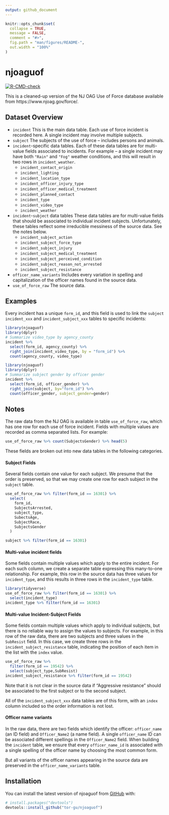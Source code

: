 ```yaml
---
output: github_document
---
```


<!-- README.md is generated from README.Rmd. Please edit that file -->

```r
knitr::opts_chunk$set(
  collapse = TRUE,
  message = FALSE,
  comment = "#>",
  fig.path = "man/figures/README-",
  out.width = "100%"
)
```

# njoaguof

<!-- badges: start -->
[![R-CMD-check](https://github.com/tor-gu/njoaguof/workflows/R-CMD-check/badge.svg)](https://github.com/tor-gu/njoaguof/actions)
<!-- badges: end -->

This is a cleaned-up version of the NJ OAG Use of Force database
    available from https://www.njoag.gov/force/.

## Dataset Overview

* ```incident``` This is the main data table. Each use of force incident is recorded here. A single incident may involve multiple subjects.
* ```subject``` The subjects of the use of force -- includes persons and animals.
* ```incident```-specific data tables. Each of these data tables are for multi-value fields associated to incidents. For example -- a single incident may have both ```"Rain"``` and ```"Fog"``` weather conditions, and this will result in two rows in ```incident_weather```.
  + ```incident_contact_origin```
  + ```incident_lighting```
  + ```incident_location_type```
  + ```incident_officer_injury_type```
  + ```incident_officer_medical_treatment```
  + ```incident_planned_contact```
  + ```incident_type```
  + ```incident_video_type```
  + ```incident_weather```
* ```incident```-```subject``` data tables These data tables are for multi-value fields that should be associated to individual incident subjects. Unfortunately, these tables reflect some irreducible messiness of the source data. See the notes below.
  + ```incident_subject_action```
  + ```incident_subject_force_type```
  + ```incident_subject_injury```
  + ```incident_subject_medical_treatment```
  + ```incident_subject_perceived_condition```
  + ```incident_subject_reason_not_arrested```
  + ```incident_subject_resistance```
* ```officer_name_variants``` Includes every variation in spelling and capitalization of the officer names found in the source data.
* ```use_of_force_raw``` The source data.

## Examples
Every incident has a unique ```form_id```, and this field is used to link the ```subject``` ```incident_xxx``` and ```incident_subject_xxx``` tables to specific incidents:
```r
library(njoaguof)
library(dplyr)
# Summarize video_type by agency_county
incident %>%
  select(form_id, agency_county) %>%
  right_join(incident_video_type, by = "form_id") %>%
  count(agency_county, video_type)
```

```r
library(njoaguof)
library(dplyr)
# Summarize subject gender by officer gender
incident %>% 
  select(form_id, officer_gender) %>% 
  right_join(subject, by="form_id") %>%
  count(officer_gender, subject_gender=gender)
```

## Notes

The raw data from the NJ OAG is available in table ```use_of_force_raw```, which has one row for each use of force incident.  Fields with multiple values are recorded as comma separated lists. For example:
```r
use_of_force_raw %>% count(SubjectsGender) %>% head(5)
```
These fields are broken out into new data tables in the following categories.

#### Subject Fields
Several fields contain one value for each subject. We presume that the order is preserved, so that we may create one row for each subject in the ```subject``` table.
```r
use_of_force_raw %>% filter(form_id == 16301) %>%
  select(
    form_id,
    SubjectsArrested,
    subject_type,
    SubectsAge,
    SubjectRace,
    SubjectsGender
  )

subject %>% filter(form_id == 16301)
```

#### Multi-value incident fields
Some fields contain multiple values which apply to the entire incident. For each such column, we create a separate table expressing this many-to-one relationship. For example, this row in the source data has three values for ```incident_type```, and this results in three rows in the ```incident_type``` table.
```r
library(tidyverse)
use_of_force_raw %>% filter(form_id == 16301) %>%
  select(incident_type)
incident_type %>% filter(form_id == 16301)
```


#### Multi-value Incident-Subject Fields
Some fields contain multiple values which apply to individual subjects, but there is no reliable way to assign the values to subjects. For example, in this row of the raw data, there are two subjects and three values in the ```SubResist``` field. In this case, we create three rows in the ```incident_subject_resistance``` table, indicating the position of each item in the list with the ```index``` value.  
```r
use_of_force_raw %>% 
  filter(form_id == 19542) %>% 
  select(subject_type,SubResist)
incident_subject_resistance %>% filter(form_id == 19542)
```
Note that it is not clear in the source data if "Aggressive resistance" should be associated to the first subject or to the second subject.

All of the ```incident_subject_xxx``` data tables are of this form, with an ```index``` column included so the order information is not lost.

#### Officer name variants
In the raw data, there are two fields which identify the officer:  ```officer_name``` (an ID field) and ```Officer_Name2``` (a name field). A single ```officer_name``` ID can be associated different spellings in the ```Officer_Name2``` field. When building the ```incident``` table, we ensure that every ```officer_name_id``` is associated with a single spelling of the officer name by choosing the most common form.

But all variants of the officer names appearing in the source data are preserved in the ```officer_name_variants``` table.

## Installation

You can install the latest version of njoaguof from [GitHub](https://github.com/) with:

``` r
# install.packages("devtools")
devtools::install_github("tor-gu/njoaguof")
```
